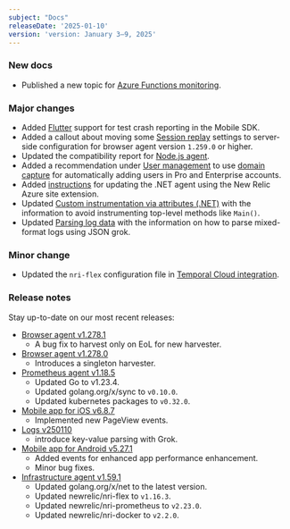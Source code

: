 ```yaml
---
subject: "Docs"
releaseDate: '2025-01-10'
version: 'version: January 3–9, 2025'
---
```


### New docs

* Published a new topic for [Azure Functions monitoring](/docs/serverless-function-monitoring/azure-function-monitoring/introduction-azure-monitoring/).

### Major changes


* Added [Flutter](/docs/mobile-monitoring/new-relic-mobile/mobile-sdk/test-crash-reporting/#flutter) support for test crash reporting in the Mobile SDK.
* Added a callout about moving some [Session replay](/docs/browser/browser-monitoring/browser-pro-features/session-replay/) settings to server-side configuration for browser agent version `1.259.0` or higher.
* Updated the compatibility report for [Node.js agent](/docs/apm/agents/nodejs-agent/getting-started/compatibility-requirements-nodejs-agent/).
* Added a recommendation under [User management](/docs/accounts/accounts-billing/new-relic-one-user-management/authentication-domains-saml-sso-scim-more/) to use [domain capture](/docs/accounts/accounts-billing/account-setup/domain-capture/) for automatically adding users in Pro and Enterprise accounts.
* Added [instructions](/docs/apm/agents/net-agent/installation/update-net-agent/#site-extention-update) for updating the .NET agent using the New Relic Azure site extension.
* Updated [Custom instrumentation via attributes (.NET)](/docs/apm/agents/net-agent/custom-instrumentation/custom-instrumentation-attributes-net/) with the information to avoid instrumenting top-level methods like `Main()`.
* Updated [Parsing log data](/docs/logs/ui-data/parsing/) with the information on how to parse mixed-format logs using JSON grok.




### Minor change


* Updated the `nri-flex` configuration file in [Temporal Cloud integration](/docs/infrastructure/host-integrations/host-integrations-list/temporal-cloud-integration/).

### Release notes


Stay up-to-date on our most recent releases:

* [Browser agent v1.278.1](/docs/release-notes/new-relic-browser-release-notes/browser-agent-release-notes/browser-agent-v1.278.1/)
  * A bug fix to harvest only on EoL for new harvester.
* [Browser agent v1.278.0](/docs/release-notes/new-relic-browser-release-notes/browser-agent-release-notes/browser-agent-v1.278.0/)
  * Introduces a singleton harvester.
* [Prometheus agent v1.18.5](/docs/release-notes/infrastructure-release-notes/prometheus-agent-release-notes/prometheus-agent-1-18-5/)
  * Updated Go to v1.23.4.
  * Updated golang.org/x/sync to `v0.10.0`.
  * Updated kubernetes packages to `v0.32.0`.
* [Mobile app for iOS v6.8.7](/docs/release-notes/mobile-apps-release-notes/new-relic-ios-release-notes/new-relic-ios-6087/)
  * Implemented new <DNT>PageView</DNT> events.
* [Logs v250110](/docs/release-notes/logs-release-notes/logs-25-01-10/)
  * introduce key-value parsing with Grok.
* [Mobile app for Android v5.27.1](/docs/release-notes/mobile-apps-release-notes/new-relic-android-release-notes/new-relic-android-5271/)
  * Added events for enhanced app performance enhancement.
  * Minor bug fixes.
* [Infrastructure agent v1.59.1](/docs/release-notes/infrastructure-release-notes/infrastructure-agent-release-notes/new-relic-infrastructure-agent-1591/)
  * Updated golang.org/x/net to the latest version.
  * Updated newrelic/nri-flex to `v1.16.3`.
  * Updated newrelic/nri-prometheus to `v2.23.0`.
  * Updated newrelic/nri-docker to `v2.2.0`.
  




